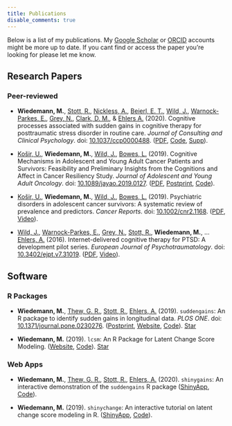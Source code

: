 ```yaml
---
title: Publications
disable_comments: true
---
```

<!-- Place this tag in your head or just before your close body tag. -->
<script async defer src="https://buttons.github.io/buttons.js"></script>

Below is a list of my publications. 
My [Google Scholar](https://scholar.google.co.uk/citations?user=MlR2ow4AAAAJ&hl=en) or [ORCID](https://orcid.org/0000-0003-1991-282X) accounts might be more up to date. 
If you cant find or access the paper you're looking for please let me know.

## Research Papers

### Peer-reviewed

- **Wiedemann, M.**, [Stott, R.](https://twitter.com/DrRichardStott), [Nickless, A.](https://twitter.com/Jancia36), [Beierl, E. T.](https://twitter.com/EBeierl), [Wild, J.](https://twitter.com/drjenwild), [Warnock-Parkes, E.](https://twitter.com/DrEmmaWParkes), [Grey, N.](https://twitter.com/nickdgrey?lang=en), [Clark, D. M.](https://www.psy.ox.ac.uk/team/david-clark), & [Ehlers A.](https://www.psy.ox.ac.uk/team/anke-ehlers) (2020).
  Cognitive processes associated with sudden gains in cognitive therapy for posttraumatic stress
disorder in routine care. *Journal of Consulting and Clinical Psychology*. doi: [10.1037/ccp0000488](https://psycnet.apa.org/fulltext/2020-15049-001.html). ([PDF](https://psycnet.apa.org/fulltext/2020-15049-001.pdf), [Code](https://osf.io/dgt8x/), [Supp](http://supp.apa.org/psycarticles/supplemental/ccp0000488/sg-ptsd-audit-jccp-supp-rev-3-v2.docx)).

- [Košir, U.](https://twitter.com/UrskaKosir), **Wiedemann, M.**, [Wild, J.](https://twitter.com/drjenwild), [Bowes, L.](https://twitter.com/DrLucyBowes) (2019). 
Cognitive Mechanisms in Adolescent and Young Adult Cancer Patients and Survivors: Feasibility and Preliminary Insights from the Cognitions and Affect in Cancer Resiliency Study. 
_Journal of Adolescent and Young Adult Oncology_. 
doi: [10.1089/jayao.2019.0127](https://www.liebertpub.com/doi/10.1089/jayao.2019.0127).
([PDF](https://www.liebertpub.com/doi/pdf/10.1089/jayao.2019.0127), [Postprint](https://psyarxiv.com/d3cjy/), [Code](https://osf.io/puk28/)).

- [Košir, U.](https://twitter.com/UrskaKosir), **Wiedemann, M.**, [Wild, J.](https://twitter.com/drjenwild), [Bowes, L.](https://twitter.com/DrLucyBowes) (2019). 
Psychiatric disorders in adolescent cancer survivors: A systematic review of prevalence and predictors. 
_Cancer Reports_. 
doi: [10.1002/cnr2.1168](https://onlinelibrary.wiley.com/doi/full/10.1002/cnr2.1168).
([PDF](https://onlinelibrary.wiley.com/doi/epdf/10.1002/cnr2.1168), [Video](https://youtu.be/4SBjIkFNAGQ)).

- [Wild, J.](https://twitter.com/drjenwild), [Warnock-Parkes, E.](https://twitter.com/EmmaWParkes), [Grey, N.](https://twitter.com/nickdgrey), [Stott, R.](https://twitter.com/DrRichardStott), **Wiedemann, M.**, … [Ehlers, A.](https://www.psy.ox.ac.uk/team/anke-ehlers) (2016). 
Internet-delivered cognitive therapy for PTSD: A development pilot series. 
_European Journal of Psychotraumatology_. 
doi: [10.3402/ejpt.v7.31019](https://www.tandfonline.com/doi/abs/10.3402/ejpt.v7.31019?needAccess=true#).
([PDF](https://www.tandfonline.com/doi/pdf/10.3402/ejpt.v7.31019?needAccess=true&), [Video](http://www.oxcadat.org/ptsd)).

## Software

### R Packages

- **Wiedemann, M.**, [Thew, G. R.](https://twitter.com/drgrahamthew), [Stott, R.](https://twitter.com/DrRichardStott), [Ehlers, A.](https://www.psy.ox.ac.uk/team/anke-ehlers) (2019). 
`suddengains`: An R package to identify sudden gains in longitudinal data. 
_PLOS ONE_.
doi: [10.1371/journal.pone.0230276](https://doi.org/10.1371/journal.pone.0230276). ([Postprint](https://psyarxiv.com/2wa84/download), [Website](https://milanwiedemann.github.io/suddengains/), [Code](https://github.com/milanwiedemann/suddengains)).
<a class="github-button" href="https://github.com/milanwiedemann/suddengains" data-color-scheme="no-preference: light; light: light; dark: light;" data-show-count="true" aria-label="Star milanwiedemann/suddengains on GitHub">Star</a>

- **Wiedemann, M.** (2019). `lcsm`: An R Package for Latent Change Score Modeling. ([Website](https://milanwiedemann.github.io/lcsm/), [Code](https://github.com/milanwiedemann/lcsm)).
<a class="github-button" href="https://github.com/milanwiedemann/lcsm" data-color-scheme="no-preference: light; light: light; dark: light;" data-show-count="true" aria-label="Star milanwiedemann/lcsm on GitHub">Star</a>

### Web Apps

- **Wiedemann, M.**, [Thew, G. R.](https://twitter.com/drgrahamthew), [Stott, R.](https://twitter.com/DrRichardStott), [Ehlers, A.](https://www.psy.ox.ac.uk/team/anke-ehlers) (2020). `shinygains`: An interactive demonstration of the `suddengains` R package ([ShinyApp](https://milanwiedemann.shinyapps.io/shinygains/), [Code](https://github.com/milanwiedemann/shinygains)).

- **Wiedemann, M.** (2019). `shinychange`: An interactive tutorial on latent change score modeling in R. ([ShinyApp](https://milanwiedemann.shinyapps.io/shinychange/), [Code](https://github.com/milanwiedemann/shinychange)).
